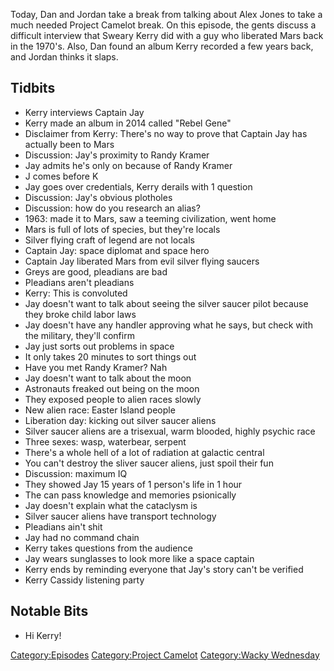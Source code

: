 {{DEFAULTSORT:
    #_EPISODE_0223:A Progressive Space Diplomat
}}{{Episode
    | title           = A Progressive Space Diplomat
    | caption         = Listen to this episode on [https://knowledgefight.libsyn.com/knowledge-fight-a-progressive-space-diplomat Libsyn] [https://open.spotify.com/episode/35RVqhKDzHhzt7s44IB14R Spotify]
    | episodeNumber   = 223
    | length          = 02:01:38
    | airDate         = October 31, 2018
    | episodeType     = [[:Category:Project Camelot|Project Camelot]], [[:Category:Wacky Wednesday|Wacky Wednesday]]
    | appearance      = [[Kerry Cassidy]], [[Captain Jay]], [[Randy Kramer]]
    | oocDrop         = I appreciate this information, but this sounds outlandish
    | previousEpisode = [[222: March 15-19, 2009]]
    | nextEpisode     = [[224: March 20, 2009]]
}}

{{Stub}}

Today, Dan and Jordan take a break from talking about Alex Jones to take a much needed Project Camelot break. On this episode, the gents discuss a difficult interview that Sweary Kerry did with a guy who liberated Mars back in the 1970's. Also, Dan found an album Kerry recorded a few years back, and Jordan thinks it slaps.

==Tidbits==

*Kerry interviews Captain Jay
*Kerry made an album in 2014 called "Rebel Gene"
*Disclaimer from Kerry: There's no way to prove that Captain Jay has actually been to Mars
*Discussion: Jay's proximity to Randy Kramer
*Jay admits he's only on because of Randy Kramer
*J comes before K
*Jay goes over credentials, Kerry derails with 1 question
*Discussion: Jay's obvious plotholes
*Discussion: how do you research an alias?
*1963: made it to Mars, saw a teeming civilization, went home
*Mars is full of lots of species, but they're locals
*Silver flying craft of legend are not locals
*Captain Jay: space diplomat and space hero
*Captain Jay liberated Mars from evil silver flying saucers
*Greys are good, pleadians are bad
*Pleadians aren't pleadians
*Kerry: This is convoluted
*Jay doesn't want to talk about seeing the silver saucer pilot because they broke child labor laws
*Jay doesn't have any handler approving what he says, but check with the military, they'll confirm
*Jay just sorts out problems in space
*It only takes 20 minutes to sort things out
*Have you met Randy Kramer? Nah
*Jay doesn't want to talk about the moon
*Astronauts freaked out being on the moon
*They exposed people to alien races slowly
*New alien race: Easter Island people
*Liberation day: kicking out silver saucer aliens
*Silver saucer aliens are a trisexual, warm blooded, highly psychic race
*Three sexes: wasp, waterbear, serpent
*There's a whole hell of a lot of radiation at galactic central
*You can't destroy the sliver saucer aliens, just spoil their fun
*Discussion: maximum IQ
*They showed Jay 15 years of 1 person's life in 1 hour
*The can pass knowledge and memories psionically
*Jay doesn't explain what the cataclysm is
*Silver saucer aliens have transport technology
*Pleadians ain't shit
*Jay had no command chain
*Kerry takes questions from the audience
*Jay wears sunglasses to look more like a space captain
*Kerry ends by reminding everyone that Jay's story can't be verified
*Kerry Cassidy listening party

==Notable Bits==

*Hi Kerry!

[[Category:Episodes]]
[[Category:Project Camelot]]
[[Category:Wacky Wednesday]]
